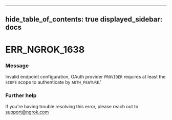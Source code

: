 

---
hide_table_of_contents: true
displayed_sidebar: docs
---


# ERR_NGROK_1638

### Message
Invalid endpoint configuration, OAuth provider `PROVIDER` requires at least the `SCOPE` scope to authenticate by `AUTH_FEATURE`.'

<ErrorDetails />



### Further help
If you're having trouble resolving this error, please reach out to [support@ngrok.com](mailto:support@ngrok.com?subject=Help%20with%20ERR_NGROK_1638)

